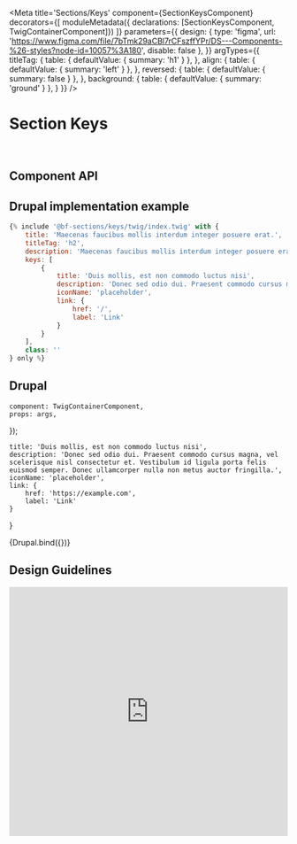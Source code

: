 

<Meta
    title='Sections/Keys'
    component={SectionKeysComponent}
    decorators={[
        moduleMetadata({ declarations: [SectionKeysComponent, TwigContainerComponent]})
    ]}
    parameters={{
        design: {
            type: 'figma',
            url: 'https://www.figma.com/file/7bTmk29aCBl7rCFszffYPr/DS---Components-%26-styles?node-id=10057%3A180',
            disable: false
        },
    }}
    argTypes={{
        titleTag: {
            table: { defaultValue: { summary: 'h1' } },
        },
        align: {
            table: { defaultValue: { summary: 'left' } },
        },
        reversed: {
            table: { defaultValue: { summary: false } },
        },
        background: {
            table: { defaultValue: { summary: 'ground' } },
        }
    }}
/>


# Section Keys

<br/>



## Component API

<ArgsTable of={SectionKeysComponent} />



## Drupal implementation example

```jsx
{% include '@bf-sections/keys/twig/index.twig' with {
    title: 'Maecenas faucibus mollis interdum integer posuere erat.',
    titleTag: 'h2',
    description: 'Maecenas faucibus mollis interdum integer posuere erat a ante venenatis. Maecenas faucibus mollis interdum integer posuere.',
    keys: [
        {
            title: 'Duis mollis, est non commodo luctus nisi',
            description: 'Donec sed odio dui. Praesent commodo cursus magna, vel scelerisque nisl consectetur et. Vestibulum id ligula porta felis euismod semper. Donec ullamcorper nulla non metus auctor fringilla.',
            iconName: 'placeholder',
            link: {
                href: '/',
                label: 'Link'
            }
        }
    ],
    class: ''
} only %}
```

## Drupal

    component: TwigContainerComponent,
    props: args,
});

    title: 'Duis mollis, est non commodo luctus nisi',
    description: 'Donec sed odio dui. Praesent commodo cursus magna, vel scelerisque nisl consectetur et. Vestibulum id ligula porta felis euismod semper. Donec ullamcorper nulla non metus auctor fringilla.',
    iconName: 'placeholder',
    link: {
        href: 'https://example.com',
        label: 'Link'
    }
}


<Canvas withSource='none'>
    <Story
        name='Drupal'
        height='300px'
        args={{
            elementPath: 'sections/keys/_doc/template.drupal',
            title: 'Maecenas faucibus mollis interdum integer posuere erat.',
            titleTag: 'h2',
            description: 'Maecenas faucibus mollis interdum integer posuere erat a ante venenatis. Maecenas faucibus mollis interdum integer posuere.',
            keys: [
                { ...keyProps },
                { ...keyProps },
                { ...keyProps },
                { ...keyProps }
            ],
            class: ''
        }}
    >
        {Drupal.bind({})}
    </Story>
</Canvas>


## Design Guidelines
<iframe width='100%' height='450' src='https://www.figma.com/embed?embed_host=share&url=https://www.figma.com/file/7bTmk29aCBl7rCFszffYPr/DS---Components-%26-styles?node-id=10057%3A180' frameBorder='0' allowFullScreen></iframe>